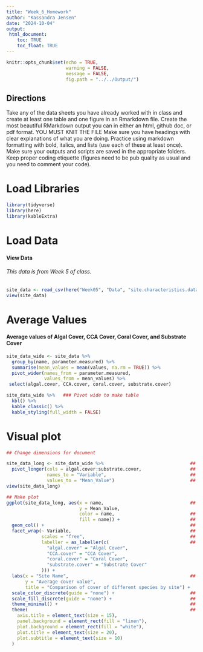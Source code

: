 ```yaml
---
title: "Week_6_Homework"
author: "Kassandra Jensen"
date: "2024-10-04"
output: 
 html_document:
    toc: TRUE
    toc_float: TRUE
---
```


```r
knitr::opts_chunk$set(echo = TRUE,
                      warning = FALSE, 
                      message = FALSE,
                      fig.path = "../../Output/")
```

## Directions
Take any of the data sheets you have already worked with in class and create at least one table and one figure in an Rmarkdown file.
Create the most beautiful RMarkdown output you can in either an html, github doc, or pdf format. YOU MUST KNIT THE FILE
Make sure you have headings with clear explanations of what you are doing.
Practice using markdown formatting with bold, italics, and lists (use each of these at least once).
Make sure your outputs and scripts are saved in the appropriate folders. Keep proper coding etiquette (figures need to be pub quality as usual and you need to comment your code).

# Load Libraries
```r
library(tidyverse)
library(here)
library(kableExtra)
```
# Load Data
#### View Data
###### This data is from *Week 5* of class. 
```r
site_data <- read_csv(here("Week05", "Data", "site.characteristics.data.csv"))
view(site_data)
```

# Average Values
#### Average values of **Algal Cover**, **CCA Cover**, **Coral Cover**, and **Substrate Cover**
```r
site_data_wide <- site_data %>%
  group_by(name, parameter.measured) %>%
  summarise(mean_values = mean(values, na.rm = TRUE)) %>%
  pivot_wider(names_from = parameter.measured,
              values_from = mean_values) %>%
 select(algal.cover, CCA.cover, coral.cover, substrate.cover)

site_data_wide %>%   ### Pivot wide to make table
  kbl() %>%
  kable_classic() %>%
  kable_styling(full_width = FALSE)

```
# Visual plot
```r
## Change dimensions for document

site_data_long <- site_data_wide %>%                                ## Call and rename data
  pivot_longer(cols = algal.cover:substrate.cover,                  ## Revert to long form ## Only use certain variables
               names_to = "Variable",                               ## Rename column
               values_to = "Mean_Value")                            ## Rename column
view(site_data_long)

## Make plot
ggplot(site_data_long, aes(x = name,                                ## Choose X and Y variables
                           y = Mean_Value, 
                           color = name,                            ## Color different sites
                           fill = name)) +                          ## Fill in with same colors
  geom_col() +                                                      ## Use geom_col to visualize cover
  facet_wrap(~ Variable,                                            ## Facet by each variable,
             scales = "free",                                       ## Each plot has different scale that will better showcase results
             labeller = as_labeller(c(                              ## Change individual plot labels
               "algal.cover" = "Algal Cover",
               "CCA.cover" = "CCA Cover",
               "coral.cover" = "Coral Cover",
               "substrate.cover" = "Substrate Cover"
             ))) +  
  labs(x = "Site Name",                                             ## Change titles
       y = "Average cover value",
       title = "Comparison of cover of different species by site") +  
  scale_color_discrete(guide = "none") +                            ## Remove color legend
  scale_fill_discrete(guide = "none") +                             ## Remove fill legend
  theme_minimal() +                                                 ## Minimal theme
  theme(                                                            ## Change sizes and colors
    axis.title = element_text(size = 15),
    panel.background = element_rect(fill = "linen"),
    plot.background = element_rect(fill = "white"),          
    plot.title = element_text(size = 20),
    plot.subtitle = element_text(size = 10)
  )

```


